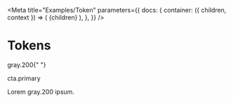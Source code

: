 
<Meta
  title="Examples/Token"
  parameters={{
    docs: {
      container: ({ children, context }) => (
        <DocsContainer context={context}>
          <ThemeProvider>{children}</ThemeProvider>
        </DocsContainer>
      ),
    },
  }}
/>

# Tokens

<Token value="#E5E7EB">gray.200</Token>{" "}

<Token value="rgb(67, 56, 202)">cta.primary</Token>

Lorem <Token value="#E5E7EB">gray.200</Token> ipsum.